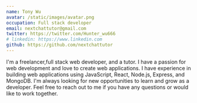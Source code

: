 ```yaml
---
name: Tony Wu
avatar: /static/images/avatar.png
occupation: Full stack developer
email: nextchattutor@gmail.com
twitter: https://twitter.com/Hunter_wu666
# linkedin: https://www.linkedin.com
github: https://github.com/nextchattutor
---
```


I'm a freelancer,full stack web developer, and a tutor. I have a passion for web development and love to create web applications. I have experience in building web applications using JavaScript, React, Node.js, Express, and MongoDB. I'm always looking for new opportunities to learn and grow as a developer. Feel free to reach out to me if you have any questions or would like to work together.
